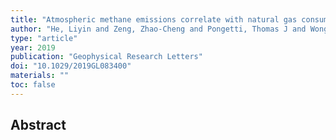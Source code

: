 ```yaml
---
title: "Atmospheric methane emissions correlate with natural gas consumption from residential and commercial sectors in Los Angeles"
author: "He, Liyin and Zeng, Zhao-Cheng and Pongetti, Thomas J and Wong, Clare and Liang, Jianming and Gurney, Kevin R and Newman, Sally and Yadav, Vineet and Verhulst, Kristal and Miller, Charles E and others"
type: "article"
year: 2019
publication: "Geophysical Research Letters"
doi: "10.1029/2019GL083400"
materials: ""
toc: false
---
```


## Abstract

